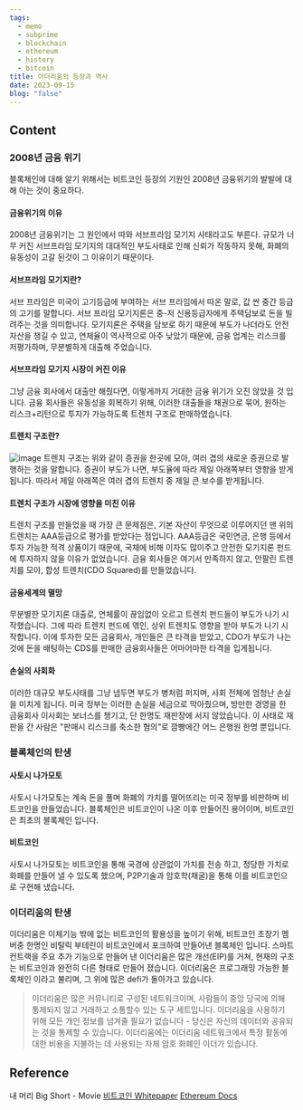 ```yaml
---
tags:
  - memo
  - subprime
  - blockchain
  - ethereum
  - history
  - bitcoin
title: 이더리움의 등장과 역사
date: 2023-09-15
blog: "false"
---
```

## Content
### 2008년 금융 위기
블록체인에 대해 알기 위해서는 비트코인 등장의 기원인 2008년 금융위기의 발발에 대해 아는 것이 중요하다.
#### 금융위기의 이유
2008년 금융위기는 그 원인에서 따와 서브프라임 모기지 사태라고도 부른다. 
규모가 너무 커진 서브프라임 모기지의 대대적인 부도사태로 인해 신뢰가 작동하지 못해, 
화폐의 유동성이 고갈 된것이 그 이유이기 때문이다.
#### 서브프라임 모기지란?
서브 프라임은 미국이 고기등급에 부여하는 서브 프라임에서 따온 말로, 값 싼 중간 등급의 고기를 말합니다.
서브 프라임 모기지론은 중-저 신용등급자에게 주택담보로 돈을 빌려주는 것을 의미합니다.
모기지론은 주택을 담보로 하기 때문에 부도가 나더라도 안전자산을 챙길 수 있고, 
연체율이 역사적으로 아주 낮았기 때문에, 금융 업계는 리스크를 저평가하며, 무분별하게 대출해 주었습니다.
#### 서브프라임 모기지 시장이 커진 이유
그냥 금융 회사에서 대출만 해줬다면, 이렇게까지 거대한 금융 위기가 오진 않았을 것 입니다.
금융 회사들은 유동성을 회복하기 위해, 이러한 대출들을 채권으로 묶어, 원하는 리스크+리턴으로 
투자가 가능하도록 트렌치 구조로 판매하였습니다.
#### 트렌치 구조란?
![image](/static/resources/How-does-tranches-work.png)
트렌치 구조는 위와 같이 증권을 한곳에 모아, 여러 겹의 새로운 증권으로 발행하는 것을 말합니다.
증권이 부도가 나면, 부도율에 따라 제일 아래쪽부터 영향을 받게됩니다.
따라서 제일 아래쪽은 여러 겹의 트렌치 중 제일 큰 보수를 받게됩니다.
#### 트렌치 구조가 시장에 영향을 미친 이유
트렌치 구조를 만들었을 때 가장 큰 문제점은, 
기본 자산이 무엇으로 이루어지던 맨 위의 트렌치는 AAA등급으로 평가를 받았다는 점입니다. 
AAA등급은 국민연금, 은행 등에서 투자 가능한 적격 상품이기 때문에, 국채에 비해 이자도 많이주고 안전한 
모기지론 펀드에 투자하지 않을 이유가 없었습니다.
금융 회사들은 여기서 만족하지 않고, 안팔린 트렌치를 모아, 합성 트렌치(CDO Squared)를 만들었습니다.
#### 금융세계의 멸망
무분별한 모기지론 대출로, 연체률이 끊임없이 오르고 트렌치 펀드들이 부도가 나기 시작했습니다.
그에 따라 트렌치 펀드에 엮인, 상위 트렌치도 영향을 받아 부도가 나기 시작합니다.
이에 투자한 모든 금융회사, 개인들은 큰 타격을 받았고, CDO가 부도가 나는 것에 돈을 배팅하는 CDS를 
판매한 금융회사들은 어마어마한 타격을 입게됩니다.
#### 손실의 사회화
이러한 대규모 부도사태를 그냥 냅두면 부도가 병처럼 퍼지며, 사회 전체에 엄청난 손실을 미치게 됩니다.
미국 정부는 이러한 손실을 세금으로 막아줬으며, 방만한 경영을 한 금융회사 이사회는 보너스를 챙기고,
단 한명도 재판장에 서지 않았습니다. 이 사태로 재판을 간 사람은 "판매시 리스크를 축소한 혐의"로 깜빵에간
어느 은행원 한명 뿐입니다.
### 블록체인의 탄생
#### 사토시 나가모토
사토시 나가모토는 계속 돈을 풀며 화폐의 가치를 떨어뜨리는 미국 정부를 비판하며 비트코인을 만들었습니다.
블록체인은 비트코인이 나온 이후 만들어진 용어이며, 비트코인은 최초의 블록체인 입니다.
#### 비트코인
사토시 나가모토는 비트코인을 통해 국경에 상관없이 가치를 전송 하고, 정당한 가치로 화폐를 만들어 낼 수 있도록 했으며, P2P기술과 암호학(채굴)을 통해 이를 비트코인으로 구현해 냈습니다. 
### 이더리움의 탄생
이더리움은 이체기능 밖에 없는 비트코인의 활용성을 높이기 위해,
비트코인 초창기 멤버중 한명인 비탈릭 부테린이 비트코인에서 포크하여 만들어낸 블록체인 입니다.
스마트 컨트랙을 주요 추가 기능으로 만들어 낸 이더리움은 많은 개선(EIP)를 거쳐,
현재의 구조는 비트코인과 완전히 다른 형태로 만들어 졌습니다.
이더리움은 프로그래밍 가능한 블록체인 이라고 불리며, 그 위에 많은 defi가 돌아가고 있습니다.

>이더리움은 많은 커뮤니티로 구성된 네트워크이며, 사람들이 중앙 당국에 의해 통제되지 않고 거래하고 소통할수 있는 도구 세트입니다. 이더리움을 사용하기 위해 모든 개인 정보를 넘겨줄 필요가 없습니다 - 당신은 자신의 데이터와 공유되는 것을 통제할 수 있습니다. 이더리움에는 이더리움 네트워크에서 특정 활동에 대한 비용을 지불하는 데 사용되는 자체 암호 화폐인 이더가 있습니다.

## Reference
내 머리
Big Short - Movie
[비트코인 Whitepaper](https://bitcoin.org/bitcoin.pdf)
[Ethereum Docs](https://ethereum.org/ko/what-is-ethereum/)
